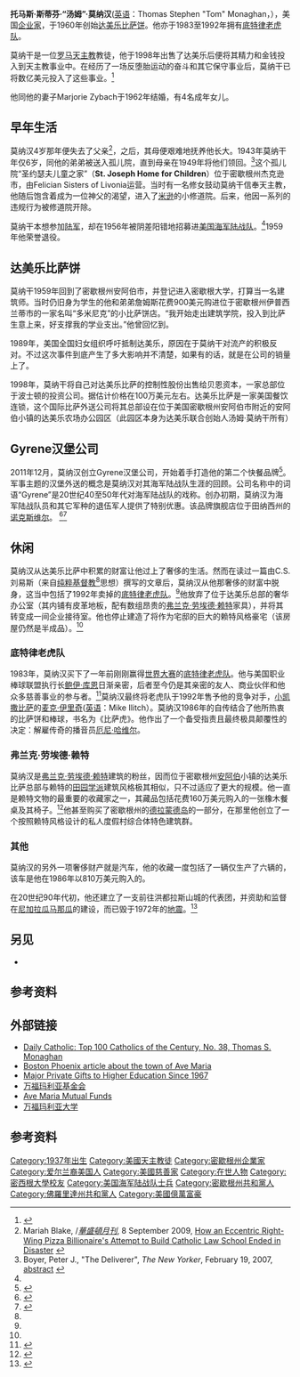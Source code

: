 {{Infobox person
|name           = 汤姆·莫纳汉<br/>Tom Monaghan
|image          =
|birth_date     = {{Birth date and age|mf=yes|1937|3|25}}
|birth_place    =  {{USA}}[[密歇根州|密歇根州]][[安阿伯|安阿伯]]
|alma_mater=[[密歇根大学|密歇根大学]]
| spouse             = 瑪裘瑞·齊巴赫
| children           = 4個
}}
'''托马斯·斯蒂芬·“汤姆”·莫纳汉'''([[英语|英语]]：Thomas Stephen "Tom" Monaghan，{{bd|1937年|3月25日}}），美国[[企业家|企业家]]，于1960年创始[[达美乐|达美乐比萨饼]]。他亦于1983至1992年拥有[[底特律老虎队|底特律老虎队]]。

莫纳干是一位[[罗马天主教|罗马天主教]]教徒，他于1998年出售了达美乐后便将其精力和金钱投入到天主教事业中。在经历了一场反堕胎运动的奋斗和其它保守事业后，莫纳干已将数亿美元投入了这些事业。<ref name="Philanthropy">{{Cite news| last=Marchetti| first=Domenica| title=Delivering on His Word| date=1999-10-07| periodical=The Chronicle of Philanthropy| url=http://philanthropy.com/free/articles/v11/i24/24000101.htm| accessdate=2007-03-24| postscript=<!--None-->| deadurl=yes| archiveurl=https://web.archive.org/web/20070927220142/http://philanthropy.com/free/articles/v11/i24/24000101.htm| archivedate=2007-09-27}}</ref>

他同他的妻子Marjorie Zybach于1962年结婚，有4名成年女儿。

== 早年生活 ==
莫纳汉4岁那年便失去了父亲<ref name=Blake>Mariah Blake, ''{{tsl|en|AlterNet||AlterNet}}''/''[[華盛頓月刊|華盛頓月刊]]'', 8 September 2009, [http://www.alternet.org/belief/142499/how_an_eccentric_right-wing_pizza_billionaire's_attempt_to_build_catholic_law_school_ended_in_disaster/?page=entire How an Eccentric Right-Wing Pizza Billionaire's Attempt to Build Catholic Law School Ended in Disaster] {{Wayback|url=http://www.alternet.org/belief/142499/how_an_eccentric_right-wing_pizza_billionaire%27s_attempt_to_build_catholic_law_school_ended_in_disaster/?page=entire |date=20090912073132 }}</ref>，之后，其母便艰难地抚养他长大。1943年莫纳干年仅6岁，同他的弟弟被送入孤儿院，直到母亲在1949年将他们领回。<ref name="NewYorker">Boyer, Peter J., "The Deliverer", ''The New Yorker'', February 19, 2007, [http://www.newyorker.com/reporting/2007/02/19/070219fa_fact_boyer abstract] {{Wayback|url=http://www.newyorker.com/reporting/2007/02/19/070219fa_fact_boyer |date=20131029062035 }}</ref>这个孤儿院“圣约瑟夫儿童之家”（'''St. Joseph Home for Children'''）位于密歇根州杰克逊市，由Felician Sisters of Livonia运营。当时有一名修女鼓动莫纳干信奉天主教，他随后饱含着成为一位神父的渴望，进入了[[米逊|米逊]]的小修道院。后来，他因一系列的违规行为被修道院开除。

莫纳干本想参加[[美国陆军|陆军]]，却在1956年被阴差阳错地招募进[[美国海军陆战队|美国海军陆战队]]。<ref name="NewYorker" />1959年他荣誉退役。
== 达美乐比萨饼 ==
莫纳干1959年回到了密歇根州安阿伯市，并登记进入密歇根大学，打算当一名建筑师。当时仍旧身为学生的他和弟弟詹姆斯花费900美元购进位于密歇根州伊普西兰蒂市的一家名叫“多米尼克”的小比萨饼店。“我开始走出建筑学院，投入到比萨生意上来，好支撑我的学业支出。”他曾回忆到。

1989年，美国全国妇女组织呼吁抵制达美乐，原因在于莫纳干对流产的积极反对。不过这次事件到底产生了多大影响并不清楚，如果有的话，就是在公司的销量上了。

1998年，莫纳干将自己对达美乐比萨的控制性股份出售给贝恩资本，一家总部位于波士顿的投资公司。据估计价格在100万美元左右。达美乐比萨是一家美国餐饮连锁，这个国际比萨外送公司将其总部设在位于美国密歇根州安阿伯市附近的安阿伯小镇的达美乐农场办公园区（此园区本身为达美乐联合创始人汤姆·莫纳干所有）
== Gyrene汉堡公司 ==

2011年12月，莫纳汉创立Gyrene汉堡公司，开始着手打造他的第二个快餐品牌<ref>{{Cite web |url=http://www.businessweek.com/articles/2014-07-03/dominos-little-caesars-pizza-founders-contrasting-legacies |title=存档副本 |access-date=2015-07-10 |archive-date=2015-01-18 |archive-url=https://web.archive.org/web/20150118081347/http://www.businessweek.com/articles/2014-07-03/dominos-little-caesars-pizza-founders-contrasting-legacies |dead-url=no }}</ref>。军事主题的汉堡外送的概念是莫纳汉对其海军陆战队生涯的回顾。公司名称中的词语“Gyrene”是20世纪40至50年代对海军陆战队的戏称。创办初期，莫纳汉为海军陆战队员和其它军种的退伍军人提供了特别优惠。该品牌旗舰店位于田纳西州的[[诺克斯维尔|诺克斯维尔]]。
<ref>{{cite web |url=http://www.naplesnews.com/news/2011/nov/24/tom-monaghan-gyrene-hamburger-delivery-dominos-new/ |title=存档副本 |accessdate=2013-10-25 |deadurl=yes |archiveurl=https://web.archive.org/web/20130924185940/http://www.naplesnews.com/news/2011/nov/24/tom-monaghan-gyrene-hamburger-delivery-dominos-new/ |archivedate=2013-09-24 }}</ref><ref>{{cite web |url=http://www.knoxnews.com/news/2013/jun/25/haynesworth-bringing-burger-franchise-strip/ |title=存档副本 |accessdate=2013-10-25 |deadurl=yes |archiveurl=https://web.archive.org/web/20131028200519/http://www.knoxnews.com/news/2013/jun/25/haynesworth-bringing-burger-franchise-strip/ |archivedate=2013-10-28 }}</ref>

== 休闲 ==
莫纳汉从达美乐比萨中积累的财富让他过上了奢侈的生活。然而在读过一篇由C.S.刘易斯（来自[[纯粹基督教|纯粹基督教]]<ref name=Blake/>思想）撰写的文章后，莫纳汉从他那奢侈的财富中脱身，这当中包括了1992年卖掉的[[底特律老虎队|底特律老虎队]]。<ref name="NewYorker" />他放弃了位于达美乐总部的奢华办公室（其内铺有皮革地板，配有数组昂贵的[[弗兰克·劳埃德·赖特|弗兰克·劳埃德·赖特]]家具），并将其转变成一间企业接待室。他也停止建造了将作为宅邸的巨大的赖特风格豪宅（该房屋仍然是半成品）。<ref name="NewYorker" />

=== 底特律老虎队 ===
1983年，莫纳汉买下了一年前刚刚赢得[[世界大赛|世界大赛]]的[[底特律老虎队|底特律老虎队]]。他与美国职业棒球联盟执行长[[鲍伊·库恩|鲍伊·库恩]]日渐亲密，后者至今仍是其亲密的友人、商业伙伴和他众多慈善事业的参与者。<ref>{{cite web| title=Bowie Kuhn, Requiescat in Pace| url=http://www.naples.avemaria.edu/newscenter/newsdetail.asp?newsID=200| date=2007-03-16| accessdate=2007-03-24| deadurl=yes| archiveurl=https://web.archive.org/web/20070401094346/http://www.naples.avemaria.edu/Newscenter/newsdetail.asp?newsID=200| archivedate=2007-04-01}}</ref>莫纳汉最终将老虎队于1992年售予他的竞争对手，[[小凯撒比萨|小凯撒比萨]]的[[麦克·伊里奇|麦克·伊里奇]]([[英语|英语]]：Mike Ilitch）。莫纳汉1986年的自传结合了他所热衷的比萨饼和棒球，书名为《比萨虎》。他作出了一个备受指责且最终极具颠覆性的决定：解雇传奇的播音员[[厄尼·哈维尔|厄尼·哈维尔]]。

=== 弗兰克·劳埃德·赖特 ===
莫纳汉是[[弗兰克·劳埃德·赖特|弗兰克·劳埃德·赖特]]建筑的粉丝，因而位于密歇根州[[安阿伯|安阿伯]]小镇的达美乐比萨总部与赖特的[[田园学派|田园学派]]建筑风格极其相似，只不过适应了更大的规模。他一直是赖特文物的最重要的收藏家之一，其藏品包括花费160万美元购入的一张橡木餐桌及其椅子。<ref>{{cite news |first=Ginny |last=Holbert |title=The Wright price—Monaghan's deals raise stakes |url=http://www.highbeam.com/doc/1P2-3991870.html |work=Chicago Sun Times |date=1990-04-01 |accessdate=2007-03-26 |archive-url=https://web.archive.org/web/20121105201427/http://www.highbeam.com/doc/1P2-3991870.html |archive-date=2012-11-05 |dead-url=yes }}</ref>他甚至购买了密歇根州的[[德拉蒙德岛|德拉蒙德岛]]的一部分，在那里他创立了一个按照赖特风格设计的私人度假村综合体特色建筑群。

=== 其他 ===
莫纳汉的另外一项奢侈财产就是汽车，他的收藏一度包括了一辆仅生产了六辆的{{tsl|en|Bugatti Royale||布加迪Royale}}，该车是他在1986年以810万美元购入的。

在20世纪90年代初，他还建立了一支前往洪都拉斯山城的代表团，并资助和监督在[[尼加拉瓜|尼加拉瓜]][[马那瓜|马那瓜]]的{{tsl|en|Managua Cathedral|马那瓜天主堂|新教堂}}建设，而{{tsl|en|Old Cathedral of Managua|舊馬那瓜天主堂|老教堂}}已毁于1972年的[[1972年尼加拉瓜地震|地震]]。<ref>{{cite web |url=http://www.skepticfiles.org/american/domino.htm |title=DOMINO'S FOUNDATION Membership, Structure, Finances As a private foundation, Domino's Foun |publisher=Skepticfiles.org |date= |accessdate=2012-05-24 |archive-url=https://web.archive.org/web/20110607181827/http://www.skepticfiles.org/american/domino.htm |archive-date=2011-06-07 |dead-url=yes }}</ref>

== 另见 ==
* {{tsl|en|1984 Detroit Tigers season|1984年底特律老虎賽季}}

== 参考资料 ==
{{Reflist}}

== 外部链接 ==
* [http://www.dailycatholic.org/issue/archives/1999Oct/199oct19%2Cvol.10%2Cno.199txt/oct19dc1.htm Daily Catholic: Top 100 Catholics of the Century, No. 38, Thomas S. Monaghan] {{Wayback|url=http://www.dailycatholic.org/issue/archives/1999Oct/199oct19%2Cvol.10%2Cno.199txt/oct19dc1.htm |date=20190915141758 }}
* [https://web.archive.org/web/20050822152707/http://www.bostonphoenix.com/boston/news_features/top/features/documents/04761831.asp Boston Phoenix article about the town of Ave Maria]
* [https://web.archive.org/web/20051124183251/http://chronicle.com/stats/big_gifts.htm Major Private Gifts to Higher Education Since 1967]
* [http://www.avemariafoundation.org/ 万福玛利亚基金会] {{Wayback|url=http://www.avemariafoundation.org/ |date=20110624192129 }}
* [http://www.avemariafunds.com Ave Maria Mutual Funds] {{Wayback|url=http://www.avemariafunds.com/ |date=20110222200529 }}
* [http://www.avemaria.edu/ 万福玛利亚大学] {{Wayback|url=http://www.avemaria.edu/ |date=20110222200535 }}
<!--{{Domino's Pizza}}
{{Detroit Tigers owners}}--->

{{Authority control}}

{{DEFAULTSORT:Monaghan, Tom}}
[[Category:1937年出生|Category:1937年出生]]
[[Category:美國天主教徒|Category:美國天主教徒]]
[[Category:密歇根州企業家|Category:密歇根州企業家]]
[[Category:爱尔兰裔美国人|Category:爱尔兰裔美国人]]
[[Category:美國慈善家|Category:美國慈善家]]
[[Category:在世人物|Category:在世人物]]
[[Category:密西根大學校友|Category:密西根大學校友]]
[[Category:美国海军陆战队士兵|Category:美国海军陆战队士兵]]
[[Category:密歇根州共和黨人|Category:密歇根州共和黨人]]
[[Category:佛羅里達州共和黨人|Category:佛羅里達州共和黨人]]
[[Category:美國億萬富豪|Category:美國億萬富豪]]

== 参考资料 ==
<!--- 参见https://zh.wikipedia.org/wiki/Wikipedia:%E8%84%9A%E6%B3%A8以获知如何使用<ref></ref>标签来插入参考资料，它们会自动显示在下方。 -->
{{Reflist}}

<!--- 分类 --->